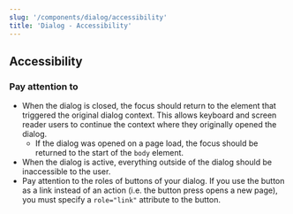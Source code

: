 ```yaml
---
slug: '/components/dialog/accessibility'
title: 'Dialog - Accessibility'
---
```




## Accessibility

### Pay attention to
- When the dialog is closed, the focus should return to the element that triggered the original dialog context. This allows keyboard and screen reader users to continue the context where they originally opened the dialog.
    - If the dialog was opened on a page load, the focus should be returned to the start of the `body` element.
- When the dialog is active, everything outside of the dialog should be inaccessible to the user.
- Pay attention to the roles of buttons of your dialog. If you use the button as a link instead of an action (i.e. the button press opens a new page), you must specify a `role="link"` attribute to the button.
